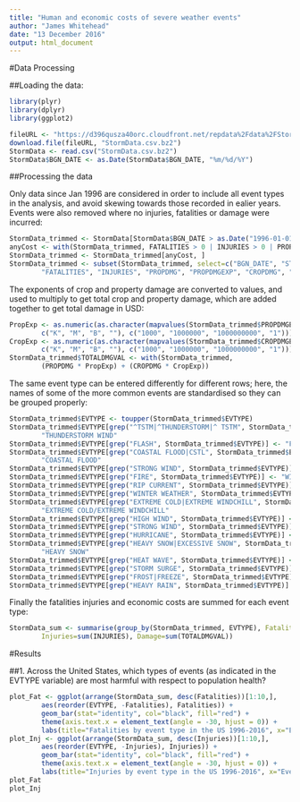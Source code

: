 ```yaml
---
title: "Human and economic costs of severe weather events"
author: "James Whitehead"
date: "13 December 2016"
output: html_document
---
```


#Data Processing

##Loading the data:

```r
library(plyr)
library(dplyr)
library(ggplot2)
```

```r
fileURL <- "https://d396qusza40orc.cloudfront.net/repdata%2Fdata%2FStormData.csv.bz2"
download.file(fileURL, "StormData.csv.bz2")
StormData <- read.csv("StormData.csv.bz2")
StormData$BGN_DATE <- as.Date(StormData$BGN_DATE, "%m/%d/%Y")
```

##Processing the data

Only data since Jan 1996 are considered in order to include all event types in the analysis, and avoid skewing towards those recorded in ealier years. Events were also removed where no injuries, fatalities or damage were incurred:
```r
StormData_trimmed <- StormData[StormData$BGN_DATE > as.Date("1996-01-01"), ]
anyCost <- with(StormData_trimmed, FATALITIES > 0 | INJURIES > 0 | PROPDMG > 0 | CROPDMG > 0)
StormData_trimmed <- StormData_trimmed[anyCost, ]
StormData_trimmed <- subset(StormData_trimmed, select=c("BGN_DATE", "STATE", "EVTYPE", "MAG",
        "FATALITIES", "INJURIES", "PROPDMG", "PROPDMGEXP", "CROPDMG", "CROPDMGEXP"))
```
The exponents of crop and property damage are converted to values, and used to multiply to get total crop and property damage, which are added together to get total damage in USD:
```r
PropExp <- as.numeric(as.character(mapvalues(StormData_trimmed$PROPDMGEXP,
        c("K", "M", "B", ""), c("1000", "1000000", "1000000000", "1"))))
CropExp <- as.numeric(as.character(mapvalues(StormData_trimmed$CROPDMGEXP,
        c("K", "M", "B", ""), c("1000", "1000000", "1000000000", "1"))))
StormData_trimmed$TOTALDMGVAL <- with(StormData_trimmed,
        (PROPDMG * PropExp) + (CROPDMG * CropExp))
```
The same event type can be entered differently for different rows; here, the names of some of the more common events are standardised so they can be grouped properly:
```r
StormData_trimmed$EVTYPE <- toupper(StormData_trimmed$EVTYPE)
StormData_trimmed$EVTYPE[grep("^TSTM|^THUNDERSTORM|^ TSTM", StormData_trimmed$EVTYPE)] <-
        "THUNDERSTORM WIND"
StormData_trimmed$EVTYPE[grep("FLASH", StormData_trimmed$EVTYPE)] <- "FLASH FLOOD"
StormData_trimmed$EVTYPE[grep("COASTAL FLOOD|CSTL", StormData_trimmed$EVTYPE)] <-
        "COASTAL FLOOD"
StormData_trimmed$EVTYPE[grep("STRONG WIND", StormData_trimmed$EVTYPE)] <- "STRONG WIND"
StormData_trimmed$EVTYPE[grep("FIRE", StormData_trimmed$EVTYPE)] <- "WILDFIRE"
StormData_trimmed$EVTYPE[grep("RIP CURRENT", StormData_trimmed$EVTYPE)] <- "RIP CURRENT"
StormData_trimmed$EVTYPE[grep("WINTER WEATHER", StormData_trimmed$EVTYPE)] <- "WINTER WEATHER"
StormData_trimmed$EVTYPE[grep("EXTREME COLD|EXTREME WINDCHILL", StormData_trimmed$EVTYPE)] <-
        "EXTREME COLD/EXTREME WINDCHILL"
StormData_trimmed$EVTYPE[grep("HIGH WIND", StormData_trimmed$EVTYPE)] <- "HIGH WIND"
StormData_trimmed$EVTYPE[grep("STRONG WIND", StormData_trimmed$EVTYPE)] <- "STRONG WIND"
StormData_trimmed$EVTYPE[grep("HURRICANE", StormData_trimmed$EVTYPE)] <- "HURRICANE/TYPHOON"
StormData_trimmed$EVTYPE[grep("HEAVY SNOW|EXCESSIVE SNOW", StormData_trimmed$EVTYPE)] <-
        "HEAVY SNOW"
StormData_trimmed$EVTYPE[grep("HEAT WAVE", StormData_trimmed$EVTYPE)] <- "HEAT"
StormData_trimmed$EVTYPE[grep("STORM SURGE", StormData_trimmed$EVTYPE)] <- "STORM SURGE"
StormData_trimmed$EVTYPE[grep("FROST|FREEZE", StormData_trimmed$EVTYPE)] <- "FROST/FREEZE"
StormData_trimmed$EVTYPE[grep("HEAVY RAIN", StormData_trimmed$EVTYPE)] <- "HEAVY RAIN"
```
Finally the fatalities injuries and economic costs are summed for each event type:
```r
StormData_sum <- summarise(group_by(StormData_trimmed, EVTYPE), Fatalities=sum(FATALITIES),
        Injuries=sum(INJURIES), Damage=sum(TOTALDMGVAL))
```

#Results

##1. Across the United States, which types of events (as indicated in the EVTYPE variable) are most harmful with respect to population health?

```r
plot_Fat <- ggplot(arrange(StormData_sum, desc(Fatalities))[1:10,],
        aes(reorder(EVTYPE, -Fatalities), Fatalities)) +
        geom_bar(stat="identity", col="black", fill="red") +
        theme(axis.text.x = element_text(angle = -30, hjust = 0)) +
        labs(title="Fatalities by event type in the US 1996-2016", x="Event type")
plot_Inj <- ggplot(arrange(StormData_sum, desc(Injuries))[1:10,],
        aes(reorder(EVTYPE, -Injuries), Injuries)) +
        geom_bar(stat="identity", col="black", fill="red") +
        theme(axis.text.x = element_text(angle = -30, hjust = 0)) +
        labs(title="Injuries by event type in the US 1996-2016", x="Event type")
plot_Fat
plot_Inj
```